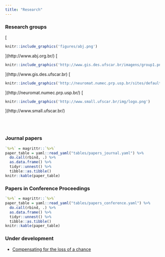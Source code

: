 ```yaml
---
title: "Research"
---
```


### Research groups

[
```r
knitr::include_graphics('figures/abj.png')
```
](http://www.abj.org.br/)
[
```r
knitr::include_graphics('http://www.gis.des.ufscar.br/imagens/group1.png')
```
](http://www.gis.des.ufscar.br)
[
```r
knitr::include_graphics('http://neuromat.numec.prp.usp.br/sites/default/files/neuromat.png')
```
](http://neuromat.numec.prp.usp.br/)
[
```r
knitr::include_graphics('http://www.small.ufscar.br/img/logo.png')
```
](http://www.small.ufscar.br/)

<br/>
<br/>

### Journal papers

```r
`%>%` = magrittr::`%>%`
paper_table = yaml::read_yaml("tables/papers_journal.yaml") %>% 
  do.call(rbind, .) %>% 
  as.data.frame() %>% 
  tidyr::unnest() %>%
  tibble::as.tibble()
knitr::kable(paper_table)
```

### Papers in Conference Proceedings

```r
`%>%` = magrittr::`%>%`
paper_table = yaml::read_yaml("tables/papers_conference.yaml") %>% 
  do.call(rbind, .) %>% 
  as.data.frame() %>% 
  tidyr::unnest() %>%
  tibble::as.tibble()
knitr::kable(paper_table)
```

### Under development

- [Compensating for the loss of a chance](https://arxiv.org/abs/1412.1501)

